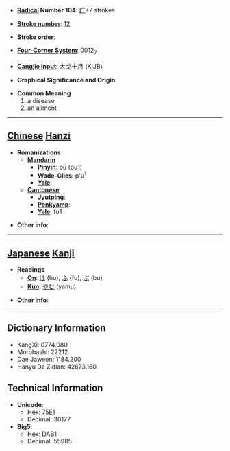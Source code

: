* '''[[Wiktionary:Chinese radical index| Radical]] Number 104''': [[Wiktionary:Chinese radical index 疒|疒]]+7 strokes

* '''[[Wiktionary:Chinese total strokes index|Stroke number]]''': [[Wiktionary:Chinese total strokes index 12|12]]

* '''Stroke order''': 

* '''[[Wiktionary:Chinese four corner index|Four-Corner System]]''': 0012<sub>7</sub>

* '''[[Wiktionary:Chinese Cangjie index|Cangjie input]]''': 大戈十月 (KIJB)

* '''Graphical Significance and Origin''': 

* '''Common Meaning'''
*#a disease
*# an ailment


----

== [[Chinese]] [[Hanzi]] ==

* '''Romanizations'''
** '''[[Mandarin]]'''
*** '''[[Pinyin]]''': pū (pu1)
*** '''[[Wade-Giles]]''': p'u<sup>1</sup>
*** '''[[Yale]]''': 
** '''[[Cantonese]]'''
*** '''[[Jyutping]]''':
*** '''[[Penkyamp]]''': 
*** '''[[Yale]]''': fu1

* '''Other info''': 

----

== [[Japanese]] [[Kanji]] ==

* '''Readings'''
** '''[[On]]''': [[ほ]] (ho), [[ふ]] (fu), [[ぶ]] (bu)
** '''[[Kun]]''': [[やむ]] (yamu)

* '''Other info''':  

----

== Dictionary Information ==

* KangXi: 0774.080
* Morobashi: 22212
* Dae Jaweon: 1184.200
* Hanyu Da Zidian: 42673.160

== Technical Information ==

* '''Unicode''':
** Hex: 75E1
** Decimal: 30177
* '''Big5''':
** Hex: DAB1
** Decimal: 55985